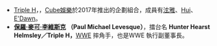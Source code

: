 *[[Triple_H_(企劃組合)|Triple H]]，{{lang-ko|'''트리플 H'''}}，[[Cube娛樂|Cube娛樂]]於2017年推出的企劃組合，成員有[[金泫雅|泫雅]]、[[李會澤|Hui]]、[[金曉鍾|E'Dawn]]。
*'''[[Triple_H_(摔角手)|保羅·麥可·李維斯克]] （Paul Michael Levesque）'''，擂台名 '''Hunter Hearst Helmsley／Triple H，'''[[世界摔角娛樂|WWE]] 摔角手，也是WWE 執行副董事長。

{{disambig|cat=非中文名称消歧义}}
